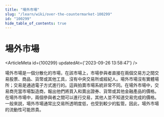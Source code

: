 ```yaml
---
title: "場外市場"
slug: "/learn/wiki/over-the-countermarket-100299"
id: "100299"
hide_table_of_contents: true
---
```



# 場外市場

<ArticleMeta id={100299} updatedAt={'2023-09-26 13:58:47'} />
<div className='border-solid border-b border-t-0 my-4 border-[var(--ifm-color-gray-300)]' />

場外市場是一個分散化的市場，在該市場上，市場參與者直接在兩個交易方之間交易股票、商品、貨幣或其他工具，沒有中央交易所或經紀人。場外市場沒有實體場所；交易是通過電子方式進行的。這與拍賣市場系統非常不同。在場外市場中，交易商充當市場製造商，報出他們將買入和賣出證券、貨幣或其他金融產品的價格。在場外市場中，兩個參與者之間可以進行交易，其他人並不知道交易完成的價格。一般來説，場外市場通常比交易所透明度低，也受到較少的監管。因此，場外市場的流動性可能昂貴。
